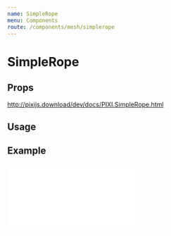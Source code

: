 ```yaml
---
name: SimpleRope
menu: Components
route: /components/mesh/simplerope
---
```



# SimpleRope

## Props

http://pixijs.download/dev/docs/PIXI.SimpleRope.html

## Usage

<Playground>
  <Stage width={500} height={300} options={{ backgroundColor: 0xeef1f5 }}>
    <SimpleRope
      points={
        [
          new Point(0, 150),
          new Point(100, 100),
          new Point(150, 150),
          new Point(200, 100),
          new Point(400, 150),
        ]
      }
      image={'https://s3-us-west-2.amazonaws.com/s.cdpn.io/693612/snake.png'}
    />
  </Stage>
</Playground>

## Example

<iframe
  height={500}
  scrolling="no"
  title="Rope"
  src="//codepen.io/inlet/embed/wvBbJqK/?height=300&theme-id=33987&default-tab=result&embed-version=2"
  frameBorder="no"
  allowFullScreen={true}
  style={{ width: '100%' }} />
